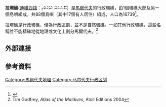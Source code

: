 {{Infobox settlement
|name                    = 拉環礁
|settlement_type         = 行政環礁
|image_skyline           = Raa_Atoll.png
|imagesize               = 250px
|nickname                = 
|motto                   = 
|pushpin_map             = 
|pushpin_map1            = 
|pushpin_label_position  = 
|pushpin_map_alt         = 
|pushpin_mapsize         = 
|pushpin_map_caption     = 
|latd = 5 |latm = 38 |lats =  |latNS = N
|longd = 72 |longm = 55 |longs =  |longEW = E
|coor_pinpoint           = 
|coordinates_type        = 
|coordinates_display     = 
|coordinates_footnotes   = 
|subdivision_type        = 國家
|subdivision_name        = [[馬爾代夫|馬爾代夫]]
|subdivision_type1       = 治府
|subdivision_name1       = Ungoofaaru
|subdivision_type2       = 
|subdivision_name2       = 
|established_title       = 
|established_date        = 
|founder                 = 
|population              = 16739
|named_for               = 
|seat_type               = 
|seat                    = 
|government_footnotes    = 
|government_type         = 
|leader_party            = 
|leader_title            = 
|leader_name             = 
|leader_title1           = 
|leader_name1            = 
|total_type              = 
|unit_pref               = 
|area_magnitude          = 
|area_footnotes          = 
|area_total_km2          = 7.55
|area_total_sq_mi        = 
|area_total_dunam        = 
|area_land_km2           = 
|area_land_sq_mi         = 
|area_water_km2          = 
|area_water_sq_mi        = 
|area_water_percent      = 
|timezone                 = [[馬爾代夫標準時間|馬爾代夫標準時間]]
|utc_offset               = +5
|timezone_DST             = 
|utc_offset_DST           = 
|postal_code_type        = 
|postal_code             = 
|area_code_type          = 
|area_code               = 
|website                 = 
|footnotes               = 
}}
'''拉環礁'''([[迪維西語|迪維西語]]：މާޅޮސްމަޑުލު އުތުރުބުރި）是[[馬爾代夫|馬爾代夫]]的行政環礁，由1個環礁大部及另一個島嶼組成，共88個島嶼（其中17個有人居住）組成，人口為16739<ref>{{Cite web |url=https://www.citypopulation.de/Maldives.html |title=存档副本 |accessdate=2016-12-30 |archive-date=2016-11-08 |archive-url=https://web.archive.org/web/20161108133517/https://www.citypopulation.de/Maldives.html |dead-url=no }}</ref>。

拉環礁是行政環礁，僅為行政區劃，並不是自然[[環礁|環礁]]。一如其他行政環礁，這些名稱並不能精確地從地理或文化上劃分馬爾代夫。<ref>Tim Godfrey, ''Atlas of the Maldives'', Atoll Editions 2004</ref>

==外部連接==
{{Cite web |url=http://www.atollsofmaldives.gov.mv/atolls/Maalhosmadulu-Uthuruburi-(Raa-Atoll) |title=拉環礁官方介紹（英語） |accessdate=2016-12-30 |work= |publisher=馬爾代夫官方 |date= |archive-date=2021-01-15 |archive-url=https://web.archive.org/web/20210115173101/https://www.atollsofmaldives.gov.mv/atolls/Maalhosmadulu-Uthuruburi-(Raa-Atoll) |dead-url=no }}

== 參考資料 ==
{{reflist}}
{{Maldives-geo-stub}}

{{馬爾代夫行政規劃|state=expanded}}

[[Category:馬爾代夫地理|Category:馬爾代夫地理]]
[[Category:马尔代夫行政区划|Category:马尔代夫行政区划]]
